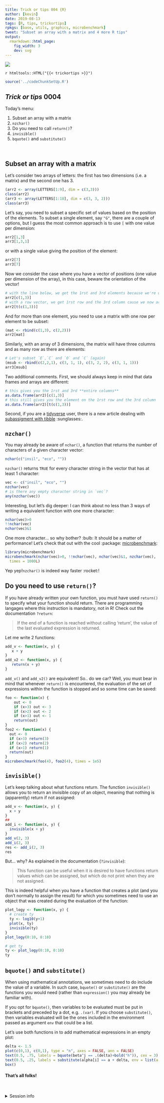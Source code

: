 ```yaml
---
title: Trick or tips 004 {R}
author: [kevin]
date: 2019-08-13
tags: [R, tips, trickortips]
rpkgs: [base, utils, graphics, microbenchmark]
tweet: "Subset an array with a matrix and 4 more R tips"
output:
  rmarkdown::html_page:
    fig_width: 3
    dev: svg
---
```



![](https://img.shields.io/badge/inSileco-UnderReview-ffdd55.svg)

`r htmltools::HTML("{{< trickortips >}}")`


```r
source('../codeChunkSetUp.R')
```

## *Trick or tips* 0004

Today's menu:

  1.  Subset an array with a matrix
  2. `nzchar()`
  3. Do you need to call `return()`?
  4. `invisible()`
  5. `bquote()` and `substitute()`

<br>



## Subset an array with a matrix

Let's consider two arrays of letters: the first has two dimensions (i.e. a matrix) and the second one has 3.

```r
(arr2 <- array(LETTERS[1:9], dim = c(3,3)))
class(arr2)
(arr3 <- array(LETTERS[1:18], dim = c(3, 3, 2)))
class(arr3)
```

Let's say, you need to subset a specific set of values based on the position of the elements. To subset a single element, say `"G"`, there are a couple of options, but I guess the most common approach is to use `[` with one value per dimension:

```r
arr2[1,3]
arr3[1,3,1]
```

or with a single value giving the position of the element:

```r
arr2[7]
arr3[7]
```

Now we consider the case where you have a vector of positions (one value per dimension of the array), in this case, beware the orientation of the vector!

```r
# with the line below, we get the 1rst and 3rd elements because we're using a column vector
arr2[c(1,3)]
# with a row vector, we get 1rst row and the 3rd column cause we now are using
arr2[t(c(1,3))]
```

And for more than one element, you need to use a matrix with one row per element to be subset:

```r
(mat <- rbind(c(1,3), c(2,2)))
arr2[mat]
```

Similarly, with an array of 3 dimensions, the matrix will have three columns and as many row as there are elements:

```r
# Let's subset `E`,`C` and `O` and `C` (again)
(msub <- rbind(c(2,2,1), c(3, 1, 1), c(3, 2, 2), c(3, 1, 1)))
arr3[msub]
```

Two additional comments. First, we should always keep in mind that data frames and arrays are different:

```r
# this gives you the 1rst and 3rd **entire columns**
as.data.frame(arr2)[c(1,3)]
# this still gives you the element on the 1rst row and the 3rd column
as.data.frame(arr2)[t(c(1,3))]
```

Second, if you are a [tidyverse](https://www.tidyverse.org/) user, there is a new article dealing with [subassigment with tibble](https://tibble.tidyverse.org/dev/articles/subassign.html#section) :sunglasses:.




## `nzchar()`

You may already be aware of `nchar()`, a function that returns the number of characters of a given character vector:

```r
nchar(c("insil", "eco", ""))
```

`nzchar()` returns `TRUE` for every character string in the vector that has at least 1 character:


```r
vec <- c("insil", "eco", "")
nzchar(vec)
# is there any empty character string in `vec`?
any(nzchar(vec))
```

Interesting, but let's dig deeper: I can think about no less than 3 ways of writing a equivalent function with one more character:

```r
nchar(vec)>0
!!nchar(vec)
nchar(vec)&1
```

One more character... so why bother? :bulb: It should be a matter of performance! Let's check that out with the cool :package: [microbenchmark](https://cran.r-project.org/web/packages/microbenchmark/index.html):

```R
library(microbenchmark)
microbenchmark(nchar(vec)>0, !!nchar(vec), nchar(vec)&1, nzchar(vec),
  times = 1000L)
```

Yep yep!`nzchar()` is indeed way faster :rocket:!



## Do you need to use `return()`?

If you have already written your own function, you must have used `return()`
to specify what your function should return. There are programming langages where this instruction is mandatory, not in R! Check out the documentation `?return`:

> If the end of a function is reached without calling ‘return’, the
     value of the last evaluated expression is returned.

Let me write 2 functions:

```R
add_v <- function(x, y) {
   x + y
}
add_v2 <- function(x, y) {
   return(x + y)
}
```

`add_v()` and `add_v2()` are equivalent! So.. do we car? Well, you must bear in mind that whenever `return()` is encountered, the evaluation of the set of expressions within the function is stopped and so some time can be saved:

```R
foo <- function(x) {
    out <- 0
    if (x>3) out <- 3
    if (x>2) out <- 2
    if (x>1) out <- 1
    return(out)
}
foo2 <- function(x) {
  out <- 0
  if (x>3) return(3)
  if (x>2) return(2)
  if (x>1) return(1)
  return(out)
}
microbenchmark(foo(4), foo2(4), times = 1e5)
```




## `invisible()`

Let's keep talking about what functions return. The function `invisible()` allows you to return an invisible copy of an object, meaning that nothing is (apparently) return if not assigned:


```r
add_v <- function(x, y) {
  x + y
}
##
add_i <- function(x, y) {
  invisible(x + y)
}
add_v(2, 3)
add_i(2, 3)
res <- add_i(2, 3)
res
```

But... why? As explained in the documentation (`?invisible`):

> This function can be useful when it is desired to have functions
  return values which can be assigned, but which do not print when
  they are not assigned.

This is indeed helpful when you have a function that creates a plot (and you don't normally to assign the result) for which you sometimes need to use an object that was created during the evaluation of the function:

```r
plot_logy <- function(x, y) {
  # create ty
  ty <- log10(y+1)
  plot(x, ty)
  invisible(ty)
}
plot_logy(0:10, 0:10)
```

```r
# get ty
ty <- plot_logy(0:10, 0:10)
ty
```



## `bquote()` and `substitute()`

When using mathematical annotations, we sometimes need to do include the value
of a variable. In such case, `bquote()` or `substitute()` are the functions you
would need (rather than `expression()` you may already be familiar with).

If you opt for `bquote()`, then variables to be evaluated must be put in
brackets and preceded by a dot, e.g. `.(var)`. If you choose `substitute()`,
then variables evaluated will be the ones included in the environment passed as
argument `env` that could be a list.

Let's use both functions in to add mathematical expressions in an empty plot:


```r
delta <- 1.5
plot(c(0,1), c(0,1), type = "n", axes = FALSE, ann = FALSE)
text(0.5, .75, labels = bquote(beta^j == .(delta)+bold("h")), cex = 3)
text(0.5, .25, labels = substitute(alpha[i] == a + delta, env = list(a = 2)), cex = 3)
box()
```



#### **That's all folks!**

<br>

<details>
<summary> Session info <i class="fa fa-cogs" aria-hidden="true"></i> </summary>
```r
sessionInfo()
```
</details>
